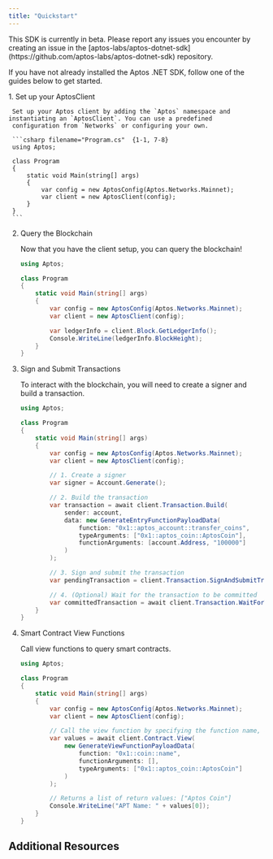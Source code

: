 ```yaml
---
title: "Quickstart"
---
```



<Aside type="caution" emoji="❗">
  This SDK is currently in beta. Please report any issues you encounter by
  creating an issue in the
  [aptos-labs/aptos-dotnet-sdk](https://github.com/aptos-labs/aptos-dotnet-sdk)
  repository.
</Aside>

If you have not already installed the Aptos .NET SDK, follow one of the guides below to get started.

<CardGrid>
  <LinkCard href="/build/sdks/dotnet-sdk/godot-integration" title="Godot Integration" description="Integrate the Aptos .NET SDK with a Godot project." />

  <LinkCard href="/build/sdks/dotnet-sdk/unity-integration" title="Unity SDK" description="Integrate the Aptos .NET SDK with a Unity project." />
</CardGrid>

<Steps>
  1. Set up your AptosClient

     Set up your Aptos client by adding the `Aptos` namespace and instantiating an `AptosClient`. You can use a predefined
     configuration from `Networks` or configuring your own.

     ```csharp filename="Program.cs"  {1-1, 7-8}
     using Aptos;

     class Program
     {
         static void Main(string[] args)
         {
             var config = new AptosConfig(Aptos.Networks.Mainnet);
             var client = new AptosClient(config);
         }
     }
     ```

  2. Query the Blockchain

     Now that you have the client setup, you can query the blockchain!

     ```csharp filename="Program.cs" {10-11}
     using Aptos;

     class Program
     {
         static void Main(string[] args)
         {
             var config = new AptosConfig(Aptos.Networks.Mainnet);
             var client = new AptosClient(config);

             var ledgerInfo = client.Block.GetLedgerInfo();
             Console.WriteLine(ledgerInfo.BlockHeight);
         }
     }
     ```

  3. Sign and Submit Transactions

     To interact with the blockchain, you will need to create a signer and build a transaction.

     ```csharp filename="Program.cs" {10-11,13-21,23-24,26-27}
     using Aptos;

     class Program
     {
         static void Main(string[] args)
         {
             var config = new AptosConfig(Aptos.Networks.Mainnet);
             var client = new AptosClient(config);

             // 1. Create a signer
             var signer = Account.Generate();

             // 2. Build the transaction
             var transaction = await client.Transaction.Build(
                 sender: account,
                 data: new GenerateEntryFunctionPayloadData(
                     function: "0x1::aptos_account::transfer_coins",
                     typeArguments: ["0x1::aptos_coin::AptosCoin"],
                     functionArguments: [account.Address, "100000"]
                 )
             );

             // 3. Sign and submit the transaction
             var pendingTransaction = client.Transaction.SignAndSubmitTransaction(account, transaction);

             // 4. (Optional) Wait for the transaction to be committed
             var committedTransaction = await client.Transaction.WaitForTransaction(pendingTransaction);
         }
     }
     ```

  4. Smart Contract View Functions

     Call view functions to query smart contracts.

     ```csharp filename="Program.cs" {10-17,19-20}
     using Aptos;

     class Program
     {
         static void Main(string[] args)
         {
             var config = new AptosConfig(Aptos.Networks.Mainnet);
             var client = new AptosClient(config);

             // Call the view function by specifying the function name, arguments, and type arguments
             var values = await client.Contract.View(
                 new GenerateViewFunctionPayloadData(
                     function: "0x1::coin::name",
                     functionArguments: [],
                     typeArguments: ["0x1::aptos_coin::AptosCoin"]
                 )
             );

             // Returns a list of return values: ["Aptos Coin"]
             Console.WriteLine("APT Name: " + values[0]);
         }
     }
     ```
</Steps>

## Additional Resources

<CardGrid>
  <LinkCard href="https://aptos-labs.github.io/aptos-dotnet-sdk" title="Full API Reference" description="The full API reference for the Aptos .NET SDK." target="_blank" />
</CardGrid>
